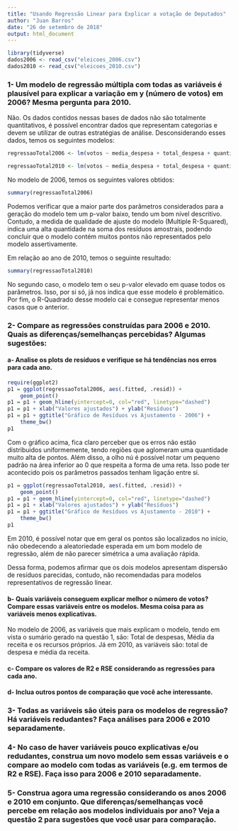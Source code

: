 ```yaml
---
title: "Usando Regressão Linear para Explicar a votação de Deputados"
author: "Juan Barros"
date: "26 de setembro de 2018"
output: html_document
---
```


```r
library(tidyverse)
dados2006 <- read_csv("eleicoes_2006.csv")
dados2010 <- read_csv("eleicoes_2010.csv")
```

### 1- Um modelo de regressão múltipla com todas as variáveis é plausível para explicar a variação em y (número de votos) em 2006? Mesma pergunta para 2010. 

Não. Os dados contidos nessas bases de dados não são totalmente quantitativos, é possível encontrar dados que representam categorias e devem se utilizar de outras estratégias de análise. Desconsiderando esses dados, temos os seguintes modelos:

```r
regressaoTotal2006 <- lm(votos ~ media_despesa + total_despesa + quantidade_fornecedores + quantidade_despesas + recursos_de_partido_politico + recursos_proprios + recursos_de_pessoas_juridicas + recursos_de_pessoas_fisicas + recursos_de_outros_candidatos.comites + media_receita + total_receita + quantidade_doadores + quantidade_doacoes, dados2006)

regressaoTotal2010 <- lm(votos ~ media_despesa + total_despesa + quantidade_fornecedores + quantidade_despesas + recursos_de_partido_politico + recursos_proprios + recursos_de_pessoas_juridicas + recursos_de_pessoas_fisicas + recursos_de_outros_candidatos.comites + media_receita + total_receita + quantidade_doadores + quantidade_doacoes, dados2010)

```

No modelo de 2006, temos os seguintes valores obtidos:
```r
summary(regressaoTotal2006)
```
Podemos verificar que a maior parte dos parâmetros considerados para a geração do modelo
tem um p-valor baixo, tendo um bom nível descritivo. Contudo, a medida de qualidade de ajuste
do modelo (Multiple R-Squared), indica uma alta quantidade na soma dos resíduos 
amostrais, podendo concluir que o modelo contém muitos pontos não representados pelo modelo
assertivamente.

Em relação ao ano de 2010, temos o seguinte resultado:
```r
summary(regressaoTotal2010)
```
No segundo caso, o modelo tem o seu p-valor elevado em quase todos os parâmetros.
Isso, por si só, já nos indica que esse modelo é problemático. Por fim, o R-Quadrado
desse modelo cai e consegue representar menos casos que o anterior.

### 2- Compare as regressões construídas para 2006 e 2010. Quais as diferenças/semelhanças percebidas? Algumas sugestões:

#### a- Analise os plots de resíduos e verifique se há tendências nos erros para cada ano.
```r
require(ggplot2)
p1 = ggplot(regressaoTotal2006, aes(.fitted, .resid)) +
    geom_point()
p1 = p1 + geom_hline(yintercept=0, col="red", linetype="dashed")
p1 = p1 + xlab("Valores ajustados") + ylab("Resíduos")
p1 = p1 + ggtitle("Gráfico de Resíduos vs Ajustamento - 2006") + 
    theme_bw()
p1

```
Com o gráfico acima, fica claro perceber que os erros não estão distribuidos uniformemente, tendo
regiões que aglomeram uma quantidade muito alta de pontos. Além disso, a olho nú é possível notar
um pequeno padrão na área inferior ao 0 que respeita a forma de uma reta. Isso pode ter acontecido
pois os parâmetros passados tenham ligação entre si.

```r
p1 = ggplot(regressaoTotal2010, aes(.fitted, .resid)) +
    geom_point()
p1 = p1 + geom_hline(yintercept=0, col="red", linetype="dashed")
p1 = p1 + xlab("Valores ajustados") + ylab("Resíduos")
p1 = p1 + ggtitle("Gráfico de Resíduos vs Ajustamento - 2010") + 
    theme_bw()
p1

```
Em 2010, é possível notar que em geral os pontos são localizados no início, não obedecendo a aleatoriedade
esperada em um bom modelo de regressão, além de não parecer simétrica a uma avaliação rápida.

Dessa forma, podemos afirmar que os dois modelos apresentam dispersão de resíduos parecidas,
contudo, não recomendadas para modelos representativos de regressão linear.

#### b- Quais variáveis conseguem explicar melhor o número de votos? Compare essas variáveis entre os modelos. Mesma coisa para as variáveis menos explicativas.
No modelo de 2006, as variáveis que mais explicam o modelo, tendo em vista o sumário gerado na questão 1, são:
Total de despesas, Média da receita e os recursos próprios. Já em 2010, as variáveis são: total de despesa e média da receita.

#### c- Compare os valores de R2 e RSE considerando as regressões para cada ano.
#### d- Inclua outros pontos de comparação que você ache interessante.

### 3- Todas as variáveis são úteis para os modelos de regressão? Há variáveis redudantes? Faça análises para 2006 e 2010 separadamente. 
### 4- No caso de haver variáveis pouco explicativas e/ou redudantes, construa um novo modelo sem essas variáveis e o compare ao modelo com todas as variáveis (e.g. em termos de R2 e RSE). Faça isso para 2006 e 2010 separadamente. 

### 5- Construa agora uma regressão considerando os anos 2006 e 2010 em conjunto. Que diferenças/semelhanças você percebe em relação aos modelos individuais por ano? Veja a questão 2 para sugestões que você usar para comparação.
